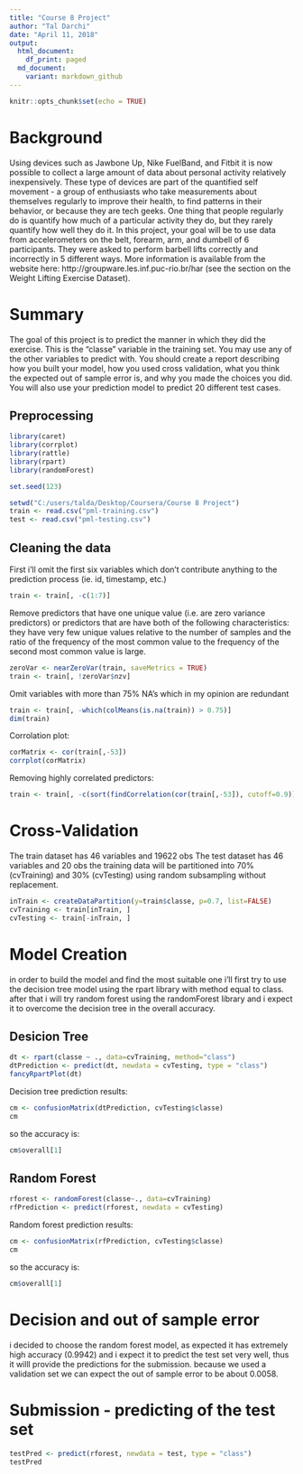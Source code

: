 ```yaml
---
title: "Course 8 Project"
author: "Tal Darchi"
date: "April 11, 2018"
output:
  html_document:
    df_print: paged
  md_document:
    variant: markdown_github
---
```


```r
knitr::opts_chunk$set(echo = TRUE)
```

# Background
Using devices such as Jawbone Up, Nike FuelBand, and Fitbit it is now possible to collect a large amount of data about personal activity relatively inexpensively. These type of devices are part of the quantified self movement - a group of enthusiasts who take measurements about themselves regularly to improve their health, to find patterns in their behavior, or because they are tech geeks. One thing that people regularly do is quantify how much of a particular activity they do, but they rarely quantify how well they do it. In this project, your goal will be to use data from accelerometers on the belt, forearm, arm, and dumbell of 6 participants. They were asked to perform barbell lifts correctly and incorrectly in 5 different ways. More information is available from the website here: http://groupware.les.inf.puc-rio.br/har (see the section on the Weight Lifting Exercise Dataset).

# Summary
The goal of this project is to predict the manner in which they did the exercise. This is the "classe" variable in the training set. You may use any of the other variables to predict with. You should create a report describing how you built your model, how you used cross validation, what you think the expected out of sample error is, and why you made the choices you did. You will also use your prediction model to predict 20 different test cases.

## Preprocessing

```r
library(caret)
library(corrplot)
library(rattle)
library(rpart)
library(randomForest)

set.seed(123)

setwd("C:/users/talda/Desktop/Coursera/Course 8 Project")
train <- read.csv("pml-training.csv")
test <- read.csv("pml-testing.csv")
```

## Cleaning the data
First i'll omit the first six variables which don't contribute anything to the prediction process (ie. id, timestamp, etc.) 
```r
train <- train[, -c(1:7)]
```
Remove predictors that have one unique value (i.e. are zero variance predictors) or predictors that are have both of the following characteristics: they have very few unique values relative to the number of samples and the ratio of the frequency of the most common value to the frequency of the second most common value is large.

```r
zeroVar <- nearZeroVar(train, saveMetrics = TRUE)
train <- train[, !zeroVar$nzv]
```

Omit variables with more than 75% NA's which in my opinion are redundant
```r
train <- train[, -which(colMeans(is.na(train)) > 0.75)]
dim(train)
```

Corrolation plot:

```r
corMatrix <- cor(train[,-53])
corrplot(corMatrix)
```

Removing highly correlated predictors:

```r
train <- train[, -c(sort(findCorrelation(cor(train[,-53]), cutoff=0.9)))]
```

# Cross-Validation

The train dataset has 46 variables and 19622 obs
The test dataset has 46 variables and 20 obs
the training data will be partitioned into 70% (cvTraining) and 30% (cvTesting)
using random subsampling without replacement.

```r
inTrain <- createDataPartition(y=train$classe, p=0.7, list=FALSE)
cvTraining <- train[inTrain, ] 
cvTesting <- train[-inTrain, ]
```

# Model Creation
in order to build the model and find the most suitable one i'll first try to use the decision tree model using
the rpart library with method equal to class.
after that i will try random forest using the randomForest library and i expect it to overcome the decision tree in the overall accuracy.

## Desicion Tree
```r
dt <- rpart(classe ~ ., data=cvTraining, method="class")
dtPrediction <- predict(dt, newdata = cvTesting, type = "class")
fancyRpartPlot(dt)
```


Decision tree prediction results:

```r
cm <- confusionMatrix(dtPrediction, cvTesting$classe)
cm
```

so the accuracy is:

```r
cm$overall[1]
```

## Random Forest
```r
rforest <- randomForest(classe~., data=cvTraining)
rfPrediction <- predict(rforest, newdata = cvTesting)
```
Random forest prediction results:

```r
cm <- confusionMatrix(rfPrediction, cvTesting$classe)
cm
```

so the accuracy is:

```r
cm$overall[1]
```

# Decision and out of sample error
i decided to choose the random forest model, as expected it has extremely high accuracy (0.9942) and i expect it to predict
the test set very well, thus it willl provide the predictions for the submission.
because we used a validation set we can expect the out of sample error to be about 0.0058.


# Submission - predicting of the test set
```r
testPred <- predict(rforest, newdata = test, type = "class")
testPred
```

